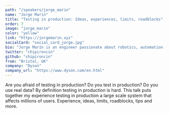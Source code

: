 ```yaml
---
path: "/speakers/jorge_marin"
name: "Jorge Marin"
title: "Testing in production: Ideas, experiences, limits, roadblocks"
order: 7
image: "jorge_marin"
color: "yellow"
link: "https://jorgemarin.xyz"
socialCard: "social_card_jorge.jpg"
bio: "Jorge Marín is an engineer passionate about robotics, automation, statistics and mountains. With a degree on Telecommunications Engineering he tried to help drones to navigate indoors where GPS position is not available or inaccurate. Got dragged to `the cloud` afterwards and has been working since then automating the hell of anything he touches. Currently he is taking over Dyson's testing strategy for cloud services."
twitter: "chipironcin"
github: "chipironcin"
from: "Bristol, UK"
company: "Dyson"
company_url: "https://www.dyson.com/en.html"
---
```


Are you afraid of testing in production? Do you test in production? Do you use real data?
By definition testing in production is hard. This talk puts together my experience testing
in production a large scale system that affects millions of users. Experience, ideas, limits,
roadblocks, tips and more.